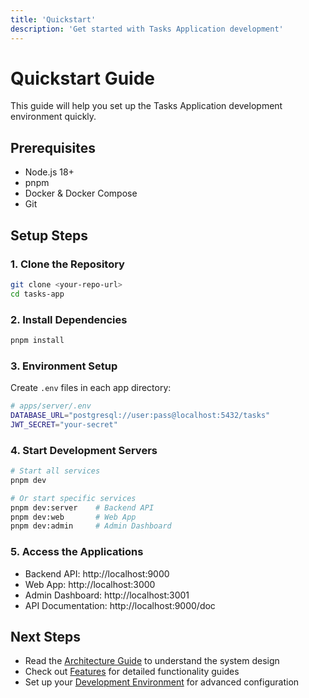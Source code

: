 ```yaml
---
title: 'Quickstart'
description: 'Get started with Tasks Application development'
---
```


# Quickstart Guide

This guide will help you set up the Tasks Application development environment quickly.

## Prerequisites

- Node.js 18+ 
- pnpm
- Docker & Docker Compose
- Git

## Setup Steps

### 1. Clone the Repository

```bash
git clone <your-repo-url>
cd tasks-app
```

### 2. Install Dependencies

```bash
pnpm install
```

### 3. Environment Setup

Create `.env` files in each app directory:

```bash
# apps/server/.env
DATABASE_URL="postgresql://user:pass@localhost:5432/tasks"
JWT_SECRET="your-secret"
```

### 4. Start Development Servers

```bash
# Start all services
pnpm dev

# Or start specific services
pnpm dev:server    # Backend API
pnpm dev:web       # Web App
pnpm dev:admin     # Admin Dashboard
```

### 5. Access the Applications

- Backend API: http://localhost:9000
- Web App: http://localhost:3000
- Admin Dashboard: http://localhost:3001
- API Documentation: http://localhost:9000/doc

## Next Steps

- Read the [Architecture Guide](/architecture) to understand the system design
- Check out [Features](/features) for detailed functionality guides
- Set up your [Development Environment](/backend/environment) for advanced configuration
